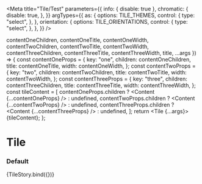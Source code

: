 

<Meta
  title="Tile/Test"
  parameters={{
    info: { disable: true },
    chromatic: {
      disable: true,
    },
  }}
  argTypes={{
    as: {
      options: TILE_THEMES,
      control: {
        type: "select",
      },
    },
    orientation: {
      options: TILE_ORIENTATIONS,
      control: {
        type: "select",
      },
    },
  }}
/>

  contentOneChildren,
  contentOneTitle,
  contentOneWidth,
  contentTwoChildren,
  contentTwoTitle,
  contentTwoWidth,
  contentThreeChildren,
  contentThreeTitle,
  contentThreeWidth,
  title,
  ...args
}) => {
  const contentOneProps = {
    key: "one",
    children: contentOneChildren,
    title: contentOneTitle,
    width: contentOneWidth,
  };
  const contentTwoProps = {
    key: "two",
    children: contentTwoChildren,
    title: contentTwoTitle,
    width: contentTwoWidth,
  };
  const contentThreeProps = {
    key: "three",
    children: contentThreeChildren,
    title: contentThreeTitle,
    width: contentThreeWidth,
  };
  const tileContent = [
    contentOneProps.children ? <Content {...contentOneProps} /> : undefined,
    contentTwoProps.children ? <Content {...contentTwoProps} /> : undefined,
    contentThreeProps.children ? <Content {...contentThreeProps} /> : undefined,
  ];
  return <Tile {...args}>{tileContent}</Tile>;
};

# Tile

### Default

<Canvas>
  <Story
    name="default"
    args={{
      as: "tile",
      orientation: "horizontal",
      width: "",
      contentOneChildren: "Test Body One",
      contentOneTitle: "Test Title One",
      contentOneWidth: "",
      contentTwoChildren: "Test Body Two",
      contentTwoTitle: "Test Title Two",
      contentTwoWidth: "",
      contentThreeChildren: "Test Body Three",
      contentThreeTitle: "Test Title Three",
      contentThreeWidth: "",
    }}
  >
    {TileStory.bind({})}
  </Story>
</Canvas>
